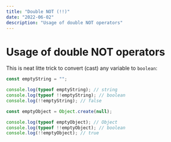 ```yaml
---
title: "Double NOT (!!)"
date: "2022-06-02"
description: "Usage of double NOT operators"
---
```


# Usage of double NOT operators

<LiveExample link="https://playcode.io/906777" />

This is neat litte trick to convert (cast) any variable to `boolean`:

```js
const emptyString = "";

console.log(typeof emptyString); // string
console.log(typeof !!emptyString); // boolean
console.log(!!emptyString); // false

const emptyObject = Object.create(null);

console.log(typeof emptyObject); // Object
console.log(typeof !!emptyObject); // boolean
console.log(!!emptyObject); // true
```
